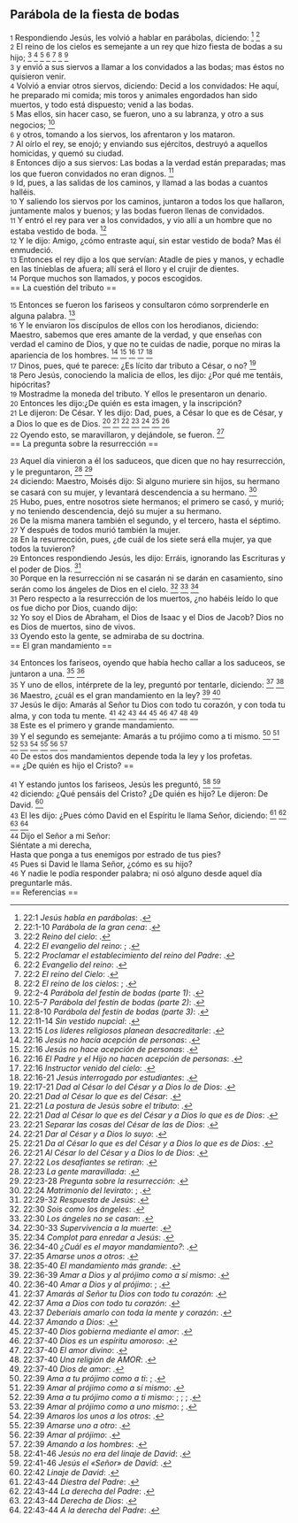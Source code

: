 == Parábola de la fiesta de bodas ==

{{anchor|1}} <small>1</small> Respondiendo Jesús, les volvió a hablar en parábolas, diciendo: <ref>22:1 ''Jesús habla en parábolas'': {{lib|LU|173|5|1}}.</ref> <ref>22:1-10 ''Parábola de la gran cena'': {{lib|LU|167|2|2}}.</ref><br>
{{anchor|2}} <small>2</small> El reino de los cielos es semejante a un rey que hizo fiesta de bodas a su hijo; <ref>22:2 ''Reino del cielo'': {{lib|LU|34|6|13}}.</ref> <ref>22:2 ''El evangelio del reino'': {{lib|LU|143|1|5}}; {{lib|LU|190|5|4}}.</ref> <ref>22:2 ''Proclamar el establecimiento del reino del Padre'': {{lib|LU|137|8|6}}.</ref> <ref>22:2 ''Evangelio del reino'': {{lib|LU|193|0|4}}.</ref> <ref>22:2 ''El reino del Cielo'': {{lib|LU|153|2|4}}.</ref> <ref>22:2 ''El reino de los cielos'': {{lib|LU|169|4|6}}; {{lib|LU|171|0|1}}.</ref> <ref>22:2-4 ''Parábola del festín de bodas (parte 1)'': {{lib|LU|173|5|2}}.</ref><br>
{{anchor|3}} <small>3</small> y envió a sus siervos a llamar a los convidados a las bodas; mas éstos no quisieron venir.<br>
{{anchor|4}} <small>4</small> Volvió a enviar otros siervos, diciendo: Decid a los convidados: He aquí, he preparado mi comida; mis toros y animales engordados han sido muertos, y todo está dispuesto; venid a las bodas.<br>
{{anchor|5}} <small>5</small> Mas ellos, sin hacer caso, se fueron, uno a su labranza, y otro a sus negocios; <ref>22:5-7 ''Parábola del festín de bodas (parte 2)'': {{lib|LU|173|5|2}}.</ref><br>
{{anchor|6}} <small>6</small> y otros, tomando a los siervos, los afrentaron y los mataron.<br>
{{anchor|7}} <small>7</small> Al oírlo el rey, se enojó; y enviando sus ejércitos, destruyó a aquellos homicidas, y quemó su ciudad.<br>
{{anchor|8}} <small>8</small> Entonces dijo a sus siervos: Las bodas a la verdad están preparadas; mas los que fueron convidados no eran dignos. <ref>22:8-10 ''Parábola del festín de bodas (parte 3)'': {{lib|LU|173|5|3}}.</ref><br>
{{anchor|9}} <small>9</small> Id, pues, a las salidas de los caminos, y llamad a las bodas a cuantos halléis.<br>
{{anchor|10}} <small>10</small> Y saliendo los siervos por los caminos, juntaron a todos los que hallaron, juntamente malos y buenos; y las bodas fueron llenas de convidados.<br>
{{anchor|11}} <small>11</small> Y entró el rey para ver a los convidados, y vio allí a un hombre que no estaba vestido de boda. <ref>22:11-14 ''Sin vestido nupcial'': {{lib|LU|173|5|3}}.</ref><br>
{{anchor|12}} <small>12</small> Y le dijo: Amigo, ¿cómo entraste aquí, sin estar vestido de boda? Mas él enmudeció.<br>
{{anchor|13}} <small>13</small> Entonces el rey dijo a los que servían: Atadle de pies y manos, y echadle en las tinieblas de afuera; allí será el lloro y el crujir de dientes.<br>
{{anchor|14}} <small>14</small> Porque muchos son llamados, y pocos escogidos.<br>
== La cuestión del tributo ==

{{anchor|15}} <small>15</small> Entonces se fueron los fariseos y consultaron cómo sorprenderle en alguna palabra. <ref>22:15 ''Los líderes religiosos planean desacreditarle'': {{lib|LU|174|2|1}}.</ref><br>
{{anchor|16}} <small>16</small> Y le enviaron los discípulos de ellos con los herodianos, diciendo: Maestro, sabemos que eres amante de la verdad, y que enseñas con verdad el camino de Dios, y que no te cuidas de nadie, porque no miras la apariencia de los hombres. <ref>22:16 ''Jesús no hacía acepción de personas'': {{lib|LU|139|10|9}}.</ref> <ref>22:16 ''Jesús no hace acepción de personas'': {{lib|LU|174|2|2}}.</ref> <ref>22:16 ''El Padre y el Hijo no hacen acepción de personas'': {{lib|LU|181|2|14}}.</ref> <ref>22:16 ''Instructor venido del cielo'': {{lib|LU|141|7|10}}.</ref> <ref>22:16-21 ''Jesús interrogado por estudiantes'': {{lib|LU|174|2|2}}.</ref><br>
{{anchor|17}} <small>17</small> Dinos, pues, qué te parece: ¿Es lícito dar tributo a César, o no? <ref>22:17-21 ''Dad al César lo del César y a Dios lo de Dios'': {{lib|LU|174|2|2}}.</ref><br>
{{anchor|18}} <small>18</small> Pero Jesús, conociendo la malicia de ellos, les dijo: ¿Por qué me tentáis, hipócritas?<br>
{{anchor|19}} <small>19</small> Mostradme la moneda del tributo. Y ellos le presentaron un denario.<br>
{{anchor|20}} <small>20</small> Entonces les dijo:¿De quién es esta imagen, y la inscripción?<br>
{{anchor|21}} <small>21</small> Le dijeron: De César. Y les dijo: Dad, pues, a César lo que es de César, y a Dios lo que es de Dios. <ref>22:21 ''Dad al César lo que es del César'': {{lib|LU|156|5|16}}.</ref> <ref>22:21 ''La postura de Jesús sobre el tributo'': {{lib|LU|185|3|1}}.</ref> <ref>22:21 ''Dad al César lo que es del César y a Dios lo que es de Dios'': {{lib|LU|140|8|9}}.</ref> <ref>22:21 ''Separar las cosas del César de las de Dios'': {{lib|LU|101|7|5}}.</ref> <ref>22:21 ''Dar al César y a Dios lo suyo'': {{lib|LU|178|1|3}}.</ref> <ref>22:21 ''Da al César lo que es del César y a Dios lo que es de Dios'': {{lib|LU|133|4|3}}.</ref> <ref>22:21 ''Al César lo del César y a Dios lo de Dios'': {{lib|LU|181|2|10}}.</ref><br>
{{anchor|22}} <small>22</small> Oyendo esto, se maravillaron, y dejándole, se fueron. <ref>22:22 ''Los desafiantes se retiran'': {{lib|LU|174|2|3}}.</ref><br>
== La pregunta sobre la resurrección ==

{{anchor|23}} <small>23</small> Aquel día vinieron a él los saduceos, que dicen que no hay resurrección, y le preguntaron, <ref>22:23 ''La gente maravillada'': {{lib|LU|174|3|3}}.</ref> <ref>22:23-28 ''Pregunta sobre la resurrección'': {{lib|LU|174|3|1}}.</ref><br>
{{anchor|24}} <small>24</small> diciendo: Maestro, Moisés dijo: Si alguno muriere sin hijos, su hermano se casará con su mujer, y levantará descendencia a su hermano. <ref>22:24 ''Matrimonio del levirato'': {{lib|LU|82|5|5}}; {{lib|LU|83|5|4}}.</ref><br>
{{anchor|25}} <small>25</small> Hubo, pues, entre nosotros siete hermanos; el primero se casó, y murió; y no teniendo descendencia, dejó su mujer a su hermano.<br>
{{anchor|26}} <small>26</small> De la misma manera también el segundo, y el tercero, hasta el séptimo.<br>
{{anchor|27}} <small>27</small> Y después de todos murió también la mujer.<br>
{{anchor|28}} <small>28</small> En la resurrección, pues, ¿de cuál de los siete será ella mujer, ya que todos la tuvieron?<br>
{{anchor|29}} <small>29</small> Entonces respondiendo Jesús, les dijo: Erráis, ignorando las Escrituras y el poder de Dios. <ref>22:29-32 ''Respuesta de Jesús'': {{lib|LU|174|3|2}}.</ref><br>
{{anchor|30}} <small>30</small> Porque en la resurrección ni se casarán ni se darán en casamiento, sino serán como los ángeles de Dios en el cielo. <ref>22:30 ''Sois como los ángeles'': {{lib|LU|43|9|2}}.</ref> <ref>22:30 ''Los ángeles no se casan'': {{lib|LU|38|2|2}}.</ref> <ref>22:30-33 ''Supervivencia a la muerte'': {{lib|LU|121|5|11}}.</ref><br>
{{anchor|31}} <small>31</small> Pero respecto a la resurrección de los muertos, ¿no habéis leído lo que os fue dicho por Dios, cuando dijo:<br>
{{anchor|32}} <small>32</small> Yo soy el Dios de Abraham, el Dios de Isaac y el Dios de Jacob? Dios no es Dios de muertos, sino de vivos.<br>
{{anchor|33}} <small>33</small> Oyendo esto la gente, se admiraba de su doctrina.<br>
== El gran mandamiento ==

{{anchor|34}} <small>34</small> Entonces los fariseos, oyendo que había hecho callar a los saduceos, se juntaron a una. <ref>22:34 ''Complot para enredar a Jesús'': {{lib|LU|174|4|1}}.</ref> <ref>22:34-40 ''¿Cuál es el mayor mandamiento?'': {{lib|LU|164|1|1}}.</ref><br>
{{anchor|35}} <small>35</small> Y uno de ellos, intérprete de la ley, preguntó por tentarle, diciendo: <ref>22:35 ''Amarse unos a otros'': {{lib|LU|191|4|3}}.</ref> <ref>22:35-40 ''El mandamiento más grande'': {{lib|LU|174|4|2}}.</ref><br>
{{anchor|36}} <small>36</small> Maestro, ¿cuál es el gran mandamiento en la ley? <ref>22:36-39 ''Amar a Dios y al prójimo como a sí mismo'': {{lib|LU|142|1|1}}.</ref> <ref>22:36-40 ''Amar a Dios y al prójimo'': {{lib|LU|142|3|22}}; {{lib|LU|142|4|2}}.</ref><br>
{{anchor|37}} <small>37</small> Jesús le dijo: Amarás al Señor tu Dios con todo tu corazón, y con toda tu alma, y con toda tu mente. <ref>22:37 ''Amarás al Señor tu Dios con todo tu corazón'': {{lib|LU|131|2|2}}.</ref> <ref>22:37 ''Ama a Dios con todo tu corazón'': {{lib|LU|163|4|8}}.</ref> <ref>22:37 ''Deberíais amarlo con toda la mente y corazón'': {{lib|LU|131|10|2}}.</ref> <ref>22:37 ''Amando a Dios'': {{lib|LU|110|3|8}}.</ref> <ref>22:37-40 ''Dios gobierna mediante el amor'': {{lib|LU|143|1|4}}.</ref> <ref>22:37-40 ''Dios es un espíritu amoroso'': {{lib|LU|195|10|4}}.</ref> <ref>22:37-40 ''El amor divino'': {{lib|LU|156|5|11}}.</ref> <ref>22:37-40 ''Una religión de AMOR'': {{lib|LU|196|3|16}}.</ref> <ref>22:37-40 ''Dios de amor'': {{lib|LU|143|1|6}}.</ref><br>
{{anchor|38}} <small>38</small> Este es el primero y grande mandamiento.<br>
{{anchor|39}} <small>39</small> Y el segundo es semejante: Amarás a tu prójimo como a ti mismo. <ref>22:39 ''Ama a tu prójimo como a ti'': {{lib|LU|159|5|4}}; {{lib|LU|174|4|2}}.</ref> <ref>22:39 ''Amar al prójimo como a sí mismo'': {{lib|LU|103|5|2}}.</ref> <ref>22:39 ''Ama a tu prójimo como a ti mismo'': {{lib|LU|131|2|11}}; {{lib|LU|131|2|13}}; {{lib|LU|159|5|9}}; {{lib|LU|163|4|8}}.</ref> <ref>22:39 ''Amar al prójimo como a uno mismo'': {{lib|LU|131|10|2}}; {{lib|LU|180|5|7}}.</ref> <ref>22:39 ''Amaros los unos a los otros'': {{lib|LU|178|1|17}}.</ref> <ref>22:39 ''Amarse uno a otro'': {{lib|LU|181|2|4}}.</ref> <ref>22:39 ''Amar al prójimo'': {{lib|LU|170|3|6}}.</ref> <ref>22:39 ''Amando a los hombres'': {{lib|LU|110|3|9}}.</ref><br>
{{anchor|40}} <small>40</small> De estos dos mandamientos depende toda la ley y los profetas.<br>
== ¿De quién es hijo el Cristo? ==

{{anchor|41}} <small>41</small> Y estando juntos los fariseos, Jesús les preguntó, <ref>22:41-46 ''Jesús no era del linaje de David'': {{lib|LU|122|4|4}}.</ref> <ref>22:41-46 ''Jesús el «Señor» de David'': {{lib|LU|174|4|6}}.</ref><br>
{{anchor|42}} <small>42</small> diciendo: ¿Qué pensáis del Cristo? ¿De quién es hijo? Le dijeron: De David. <ref>22:42 ''Linaje de David'': {{lib|LU|121|8|4}}.</ref><br>
{{anchor|43}} <small>43</small> El les dijo: ¿Pues cómo David en el Espíritu le llama Señor, diciendo: <ref>22:43-44 ''Diestra del Padre'': {{lib|LU|13|2|7}}.</ref> <ref>22:43-44 ''La derecha del Padre'': {{lib|LU|21|4|4}}.</ref> <ref>22:43-44 ''Derecha de Dios'': {{lib|LU|38|0|1}}.</ref> <ref>22:43-44 ''A la derecha del Padre'': {{lib|LU|5|2|2}}.</ref><br>
{{anchor|44}} <small>44</small> Dijo el Señor a mi Señor:<br>
Siéntate a mi derecha,<br>
Hasta que ponga a tus enemigos por estrado de tus pies?<br>
{{anchor|45}} <small>45</small> Pues si David le llama Señor, ¿cómo es su hijo?<br>
{{anchor|46}} <small>46</small> Y nadie le podía responder palabra; ni osó alguno desde aquel día preguntarle más.<br>
== Referencias ==

<references />
